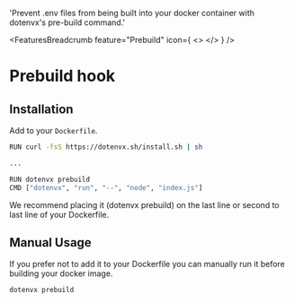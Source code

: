 
  'Prevent .env files from being built into your docker container with dotenvx\'s pre-build command.'

<FeaturesBreadcrumb feature="Prebuild" icon={
  <>
    <Logo className="w-10 h-10" />
  </>
} />
# Prebuild hook
<GuideHeading lead={description} />

## Installation

Add to your `Dockerfile`.

```bash
RUN curl -fsS https://dotenvx.sh/install.sh | sh

...

RUN dotenvx prebuild
CMD ["dotenvx", "run", "--", "node", "index.js"]
```

We recommend placing it (dotenvx prebuild) on the last line or second to last line of your Dockerfile.

## Manual Usage

If you prefer not to add it to your Dockerfile you can manually run it before building your docker image.

```bash
dotenvx prebuild
```

